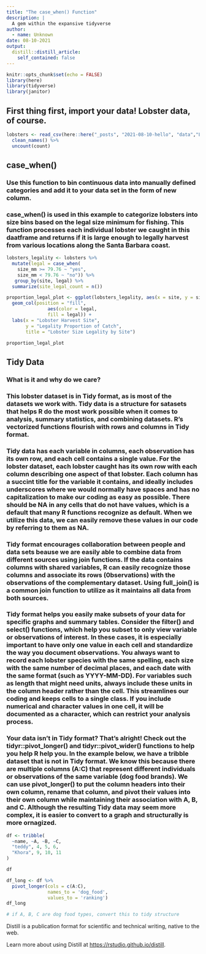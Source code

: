 ```yaml
---
title: "The case_when() Function"
description: |
  A gem within the expansive tidyverse 
author:
  - name: Unknown
date: 08-10-2021
output:
  distill::distill_article:
    self_contained: false
---
```



```r
knitr::opts_chunk$set(echo = FALSE)
library(here)
library(tidyverse)
library(janitor)
```

## First thing first, import your data! Lobster data, of course.

```r
lobsters <- read_csv(here::here("_posts", "2021-08-10-hello", "data","Lobster_Abundance_All_Years_20210412.csv"), na = c("-99999", "")) %>% 
  clean_names() %>% 
  uncount(count)
```



## case_when()
### Use this function to bin continuous data into manually defined categories and add it to your data set in the form of new column.
### case_when() is used in this example to categorize lobsters into size bins based on the legal size minimum for fishing. This function processes each individual lobster we caught in this daatframe and returns if it is large enough to legally harvest from various locations along the Santa Barbara coast.

```r

lobsters_legality <- lobsters %>% 
  mutate(legal = case_when(
    size_mm >= 79.76 ~ "yes",
    size_mm < 79.76 ~ "no")) %>% 
   group_by(site, legal) %>% 
  summarize(site_legal_count = n())

proportion_legal_plot <- ggplot(lobsters_legality, aes(x = site, y = site_legal_count)) +
  geom_col(position = "fill",
               aes(color = legal,
               fill = legal)) +
  labs(x = "Lobster Harvest Site",
       y = "Legality Proportion of Catch",
       title = "Lobster Size Legality by Site")

proportion_legal_plot
```
## Tidy Data

### What is it and why do we care?

### This lobster dataset is in Tidy format, as is most of the datasets we work with. Tidy data is a structure for satasets that helps R do the most work possible when it comes to analysis, summary statistics, and combining datasets. R's vectorized functions flourish with rows and columns in Tidy format.

### Tidy data has each variable in columns, each observation has its own row, and each cell contains a single value. For the lobster dataset, each lobster caught has its own row with each column describing one aspect of that lobster. Each column has a succint title for the variable it contains, and ideally includes underscores where we would normally have spaces and has no capitalization to make our coding as easy as possible. There should be NA in any cells that do not have values, which is a default that many R functions recognize as default. When we utilize this data, we can easily remove these values in our code by referring to them as NA.

### Tidy format encourages collaboration between people and data sets beause we are easily able to combine data from different sources using join functions. If the data contains columns with shared variables, R can easily recognize those columns and associate its rows (0bservations) with the observations of the complementary dataset. Using full_join() is a common join function to utilize as it maintains all data from both sources.

### Tidy format helps you easily make subsets of your data for specific graphs and summary tables. Consider the filter() and select() functions, which help you subset to only view variable or observations of interest. In these cases, it is especially important to have only one value in each cell and standardize the way you document observations. You always want to record each lobster species with the same spelling, each size with the same number of decimal places, and each date with the same format (such as YYYY-MM-DD). For variables such as length that might need units, always include these units in the column header rather than the cell. This streamlines our coding and keeps cells to a single class. If you include numerical and character values in one cell, it will be documented as a character, which can restrict your analysis process.

### Your data isn't in Tidy format? That's alright! Check out the tidyr::pivot_longer() and tidyr::pivot_wider() functions to help you help R help you. In the example below, we have a tribble dataset that is not in Tidy format. We know this because there are multiple columns (A:C) that represent different individuals or observations of the same variable (dog food brands). We can use pivot_longer() to put the column headers into their own column, rename that column, and pivot their values into their own column while maintaining their association with A, B, and C. Although the resulting Tidy data may seem more complex, it is easier to convert to a graph and structurally is more ornagized.

```r
df <- tribble(
  ~name, ~A, ~B, ~C,
  "teddy", 4, 5, 6,
  "Khora", 9, 10, 11
)

df

df_long <- df %>% 
  pivot_longer(cols = c(A:C),
               names_to = 'dog_food',
               values_to = 'ranking')
df_long

# if A, B, C are dog food types, convert this to tidy structure

```


Distill is a publication format for scientific and technical writing, native to the web.

Learn more about using Distill at <https://rstudio.github.io/distill>.


